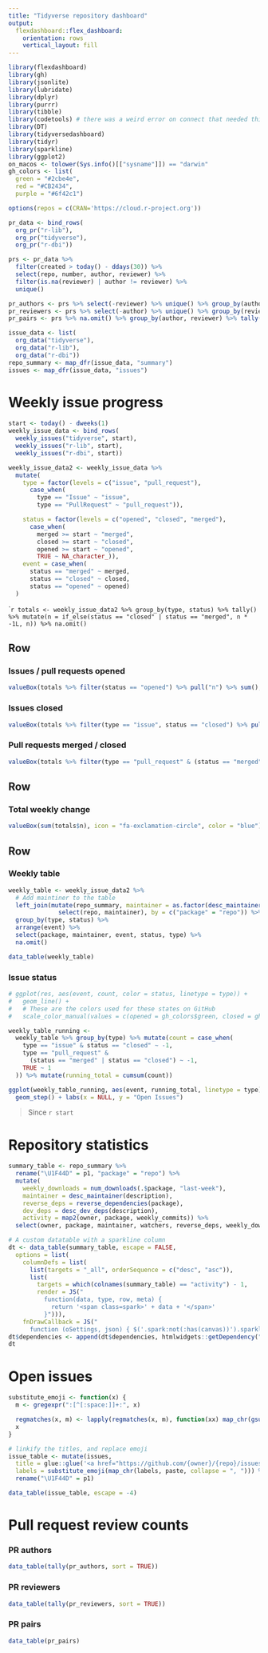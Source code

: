 ```yaml
---
title: "Tidyverse repository dashboard"
output:
  flexdashboard::flex_dashboard:
    orientation: rows
    vertical_layout: fill
---
```


```r
library(flexdashboard)
library(gh)
library(jsonlite)
library(lubridate)
library(dplyr)
library(purrr)
library(tibble)
library(codetools) # there was a weird error on connect that needed this
library(DT)
library(tidyversedashboard)
library(tidyr)
library(sparkline)
library(ggplot2)
on_macos <- tolower(Sys.info()[["sysname"]]) == "darwin"
gh_colors <- list(
  green = "#2cbe4e",
  red = "#CB2434",
  purple = "#6f42c1")
```

```r
options(repos = c(CRAN='https://cloud.r-project.org'))

pr_data <- bind_rows(
  org_pr("r-lib"),
  org_pr("tidyverse"),
  org_pr("r-dbi"))

prs <- pr_data %>%
  filter(created > today() - ddays(30)) %>%
  select(repo, number, author, reviewer) %>%
  filter(is.na(reviewer) | author != reviewer) %>%
  unique()

pr_authors <- prs %>% select(-reviewer) %>% unique() %>% group_by(author)
pr_reviewers <- prs %>% select(-author) %>% unique() %>% group_by(reviewer)
pr_pairs <- prs %>% na.omit() %>% group_by(author, reviewer) %>% tally(sort = TRUE)
```

```r
issue_data <- list(
  org_data("tidyverse"),
  org_data("r-lib"),
  org_data("r-dbi"))
repo_summary <- map_dfr(issue_data, "summary")
issues <- map_dfr(issue_data, "issues")
```


Weekly issue progress
=====================================
```r
start <- today() - dweeks(1)
weekly_issue_data <- bind_rows(
  weekly_issues("tidyverse", start),
  weekly_issues("r-lib", start),
  weekly_issues("r-dbi", start))

weekly_issue_data2 <- weekly_issue_data %>% 
  mutate(
    type = factor(levels = c("issue", "pull_request"),
      case_when(
        type == "Issue" ~ "issue",
        type == "PullRequest" ~ "pull_request")),

    status = factor(levels = c("opened", "closed", "merged"),
      case_when(
        merged >= start ~ "merged",
        closed >= start ~ "closed",
        opened >= start ~ "opened",
        TRUE ~ NA_character_)),
    event = case_when(
      status == "merged" ~ merged,
      status == "closed" ~ closed,
      status == "opened" ~ opened)
  )
```

````r
totals <- weekly_issue_data2 %>% group_by(type, status) %>% tally() %>% mutate(n = if_else(status == "closed" | status == "merged", n * -1L, n)) %>% na.omit()
```

Row
------------------------------

### Issues / pull requests opened
```r
valueBox(totals %>% filter(status == "opened") %>% pull("n") %>% sum(), icon = "fa-exclamation-circle", color = gh_colors$green)
```

### Issues closed
```r
valueBox(totals %>% filter(type == "issue", status == "closed") %>% pull("n"), icon = "fa-times-circle", color = gh_colors$red)
```

### Pull requests merged / closed
```r
valueBox(totals %>% filter(type == "pull_request" & (status == "merged" | status == "closed")) %>% pull("n") %>% sum(), icon = "ion-merge", color = gh_colors$purple)
```

Row
-------------------------------------

### Total weekly change

```r
valueBox(sum(totals$n), icon = "fa-exclamation-circle", color = "blue")
```

Row
-------------------------------------

### Weekly table

```r
weekly_table <- weekly_issue_data2 %>%
  # Add maintiner to the table
  left_join(mutate(repo_summary, maintainer = as.factor(desc_maintainer(description))) %>% 
              select(repo, maintainer), by = c("package" = "repo")) %>%
  group_by(type, status) %>%
  arrange(event) %>%
  select(package, maintainer, event, status, type) %>%
  na.omit()

data_table(weekly_table)
```

### Issue status

```r

# ggplot(res, aes(event, count, color = status, linetype = type)) +
#   geom_line() +
#   # These are the colors used for these states on GitHub
#   scale_color_manual(values = c(opened = gh_colors$green, closed = gh_colors$red, merged = gh_colors$purple))

weekly_table_running <-
  weekly_table %>% group_by(type) %>% mutate(count = case_when(
    type == "issue" & status == "closed" ~ -1,
    type == "pull_request" &
      (status == "merged" | status == "closed") ~ -1,
    TRUE ~ 1
  )) %>% mutate(running_total = cumsum(count))

ggplot(weekly_table_running, aes(event, running_total, linetype = type)) +
  geom_step() + labs(x = NULL, y = "Open Issues")
```

> Since `r start`

Repository statistics
=====================================
```r
summary_table <- repo_summary %>%
  rename("\U1F44D" = p1, "package" = "repo") %>%
  mutate(
    weekly_downloads = num_downloads(.$package, "last-week"),
    maintainer = desc_maintainer(description),
    reverse_deps = reverse_dependencies(package),
    dev_deps = desc_dev_deps(description),
    activity = map2(owner, package, weekly_commits)) %>%
  select(owner, package, maintainer, watchers, reverse_deps, weekly_downloads, open_issues, prs, "\U1F44D", everything(), -description)
```

```r
# A custom datatable with a sparkline column
dt <- data_table(summary_table, escape = FALSE,
  options = list(
    columnDefs = list(
      list(targets = "_all", orderSequence = c("desc", "asc")),
      list(
        targets = which(colnames(summary_table) == "activity") - 1,
        render = JS("
          function(data, type, row, meta) {
            return '<span class=spark>' + data + '</span>'
          }"))),
    fnDrawCallback = JS("
      function (oSettings, json) { $('.spark:not(:has(canvas))').sparkline('html', {width: '100px', lineColor: '#DCAB49', fillColor: '#DBDED3', spotColor: '', minSpotColor: '', maxSpotColor: ''}) }")))
dt$dependencies <- append(dt$dependencies, htmlwidgets::getDependency("sparkline"))
dt
```

Open issues
=====================================
```r
substitute_emoji <- function(x) {
  m <- gregexpr(":[^[:space:]]+:", x)

  regmatches(x, m) <- lapply(regmatches(x, m), function(xx) map_chr(gsub(":", "", xx), emo::ji))
  x
}

# linkify the titles, and replace emoji
issue_table <- mutate(issues,
  title = glue::glue('<a href="https://github.com/{owner}/{repo}/issues/{issue}">{title}</a>'),
  labels = substitute_emoji(map_chr(labels, paste, collapse = ", "))) %>%
  rename("\U1F44D" = p1)

data_table(issue_table, escape = -4)
```

Pull request review counts
=====================================


### PR authors
```r
data_table(tally(pr_authors, sort = TRUE))
```

### PR reviewers
```r
data_table(tally(pr_reviewers, sort = TRUE))
```

### PR pairs
```r
data_table(pr_pairs)
```
